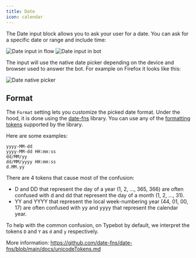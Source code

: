 ```yaml
---
title: Date
icon: calendar
---
```


The Date input block allows you to ask your user for a date. You can ask for a specific date or range and include time:

<Tabs>
  <Tab title="Flow">
    <Frame>
      <img
        src="/images/blocks/inputs/date-flow.png"
        alt="Date input in flow"
        className="rounded-lg"
      />
    </Frame>
  </Tab>
  <Tab title="Bot">
    <Frame>
      <img
        src="/images/blocks/inputs/date-bot.png"
        alt="Date input in bot"
        className="rounded-lg"
      />
    </Frame>
  </Tab>
</Tabs>

The input will use the native date picker depending on the device and browser used to answer the bot. For example on Firefox it looks like this:

<Frame style={{ maxWidth: '400px' }}>
  <img
    src="/images/blocks/inputs/date-native-picker.png"
    alt="Date native picker"
  />
</Frame>

## Format

The `Format` setting lets you customize the picked date format. Under the hood, it is done using the [date-fns](https://date-fns.org/) library. You can use any of the [formatting tokens](https://date-fns.org/docs/format) supported by the library.

Here are some examples:

```text
yyyy-MM-dd
yyyy-MM-dd HH:mm:ss
dd/MM/yy
dd/MM/yyyy HH:mm:ss
d.MM.yy
```

There are 4 tokens that cause most of the confusion:
- D and DD that represent the day of a year (1, 2, ..., 365, 366) are often confused with d and dd that represent the day of a month (1, 2, ..., 31).
- YY and YYYY that represent the local week-numbering year (44, 01, 00, 17) are often confused with yy and yyyy that represent the calendar year.

To help with the common confusion, on Typebot by default, we interpret the tokens `D` and `Y` as `d` and `y` respectively.

More information: https://github.com/date-fns/date-fns/blob/main/docs/unicodeTokens.md

